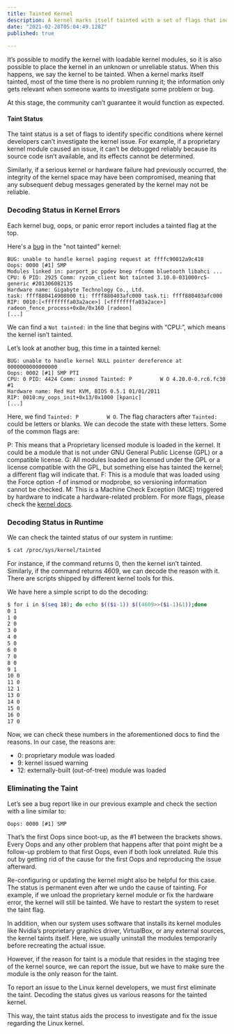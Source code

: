 ```yaml
---
title: Tainted Kernel
description: A kernel marks itself tainted with a set of flags that indicates that the kernel has been tainted by some mechanism
date: "2021-02-28T05:04:49.128Z"
published: true
  
---
```


It’s possible to modify the kernel with loadable kernel modules, so it is also possible to place the kernel in an unknown or unreliable status. When this happens, we say the kernel to be tainted. When a kernel marks itself tainted, most of the time there is no problem running it; the information only gets relevant when someone wants to investigate some problem or bug.

At this stage, the community can’t guarantee it would function as expected.

#### Taint Status
The taint status is a set of flags to identify specific conditions where kernel developers can’t investigate the kernel issue. For example, if a proprietary kernel module caused an issue, it can’t be debugged reliably because its source code isn’t available, and its effects cannot be determined.

Similarly, if a serious kernel or hardware failure had previously occurred, the integrity of the kernel space may have been compromised, meaning that any subsequent debug messages generated by the kernel may not be reliable.

### Decoding Status in Kernel Errors
Each kernel bug, oops, or panic error report includes a tainted flag at the top.

Here's a [bug](https://bugzilla.kernel.org/show_bug.cgi?id=59761) in the "not tainted" kernel:
```
BUG: unable to handle kernel paging request at ffffc90012a9c418
Oops: 0000 [#1] SMP
Modules linked in: parport_pc ppdev bnep rfcomm bluetooth libahci ...
CPU: 6 PID: 2925 Comm: ryzom_client Not tainted 3.10.0-031000rc5-generic #201306082135
Hardware name: Gigabyte Technology Co., Ltd.
task: ffff880414908000 ti: ffff880403afc000 task.ti: ffff880403afc000
RIP: 0010:[<ffffffffa03a2ace>] [<ffffffffa03a2ace>] radeon_fence_process+0x8e/0x160 [radeon]
[...]
```
We can find a `Not tainted:` in the line that begins with “CPU:”, which means the kernel isn’t tainted.

Let’s look at another bug, this time in a tainted kernel:
```
BUG: unable to handle kernel NULL pointer dereference at 0000000000000000
Oops: 0002 [#1] SMP PTI
CPU: 0 PID: 4424 Comm: insmod Tainted: P         W O 4.20.0-0.rc6.fc30 #1
Hardware name: Red Hat KVM, BIOS 0.5.1 01/01/2011
RIP: 0010:my_oops_init+0x13/0x1000 [kpanic]
[...]
```
Here, we find `Tainted: P         W O`. The flag characters after `Tainted: ` could be letters or blanks. We can decode the state with these letters. Some of the common flags are:

P: This means that a Proprietary licensed module is loaded in the kernel. It could be a module that is not under GNU General Public License (GPL) or a compatible license.
G: All modules loaded are licensed under the GPL or a license compatible with the GPL, but something else has tainted the kernel; a different flag will indicate that.
F: This is a module that was loaded using the Force option -f of insmod or modprobe, so versioning information cannot be checked.
M: This is a Machine Check Exception (MCE) triggered by hardware to indicate a hardware-related problem.
For more flags, please check the [kernel docs](https://www.kernel.org/doc/html/latest/admin-guide/tainted-kernels.html#table-for-decoding-tainted-state).

### Decoding Status in Runtime
We can check the tainted status of our system in runtime:

```bash
$ cat /proc/sys/kernel/tainted
```
For instance, if the command returns 0, then the kernel isn’t tainted. Similarly, if the command returns 4609, we can decode the reason with it. There are scripts shipped by different kernel tools for this.

We have here a simple script to do the decoding:
```bash
$ for i in $(seq 18); do echo $(($i-1)) $((4609>>($i-1)&1));done
0 1
1 0
2 0
3 0
4 0
5 0
6 0
7 0
8 0
9 1
10 0
11 0
12 1
13 0
14 0
15 0
16 0
17 0
```
Now, we can check these numbers in the aforementioned docs to find the reasons. In our case, the reasons are:

- 0: proprietary module was loaded
- 9: kernel issued warning
- 12: externally-built (out-of-tree) module was loaded

### Eliminating the Taint
Let’s see a bug report like in our previous example and check the section with a line similar to:
```
Oops: 0000 [#1] SMP
```
That’s the first Oops since boot-up, as the #1 between the brackets shows. Every Oops and any other problem that happens after that point might be a follow-up problem to that first Oops, even if both look unrelated. Rule this out by getting rid of the cause for the first Oops and reproducing the issue afterward.

Re-configuring or updating the kernel might also be helpful for this case. The status is permanent even after we undo the cause of tainting. For example, if we unload the proprietary kernel module or fix the hardware error, the kernel will still be tainted. We have to restart the system to reset the taint flag.

In addition, when our system uses software that installs its kernel modules like Nvidia’s proprietary graphics driver, VirtualBox, or any external sources, the kernel taints itself. Here, we usually uninstall the modules temporarily before recreating the actual issue.

However, if the reason for taint is a module that resides in the staging tree of the kernel source, we can report the issue, but we have to make sure the module is the only reason for the taint.

To report an issue to the Linux kernel developers, we must first eliminate the taint. Decoding the status gives us various reasons for the tainted kernel.

This way, the taint status aids the process to investigate and fix the issue regarding the Linux kernel.